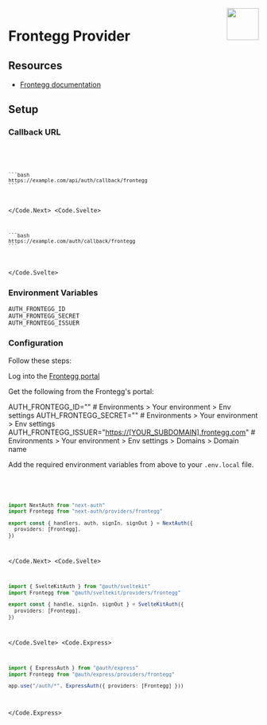 
<img align="right" src="/img/providers/frontegg.svg" width="64" height="64" />

# Frontegg Provider

## Resources

- [Frontegg documentation](https://docs.frontegg.com/docs/how-to-use-our-docs)

## Setup

### Callback URL

<Code>
  <Code.Next>

    ```bash
    https://example.com/api/auth/callback/frontegg
    ```

  </Code.Next>
  <Code.Svelte>

    ```bash
    https://example.com/auth/callback/frontegg
    ```

  </Code.Svelte>
</Code>

### Environment Variables

```
AUTH_FRONTEGG_ID
AUTH_FRONTEGG_SECRET
AUTH_FRONTEGG_ISSUER
```

### Configuration

Follow these steps:

Log into the [Frontegg portal](https://portal.frontegg.com)

Get the following from the Frontegg's portal:

AUTH_FRONTEGG_ID="<Client ID>" # Environments > Your environment > Env settings
AUTH_FRONTEGG_SECRET="<API KEY>" # Environments > Your environment > Env settings
AUTH_FRONTEGG_ISSUER="<https://[YOUR_SUBDOMAIN].frontegg.com>" # Environments > Your environment > Env settings > Domains > Domain name

Add the required environment variables from above to your `.env.local` file.

<Code>
  <Code.Next>

```ts filename="/auth.ts"
import NextAuth from "next-auth"
import Frontegg from "next-auth/providers/frontegg"

export const { handlers, auth, signIn, signOut } = NextAuth({
  providers: [Frontegg],
})
```

  </Code.Next>
  <Code.Svelte>

```ts filename="/src/auth.ts"
import { SvelteKitAuth } from "@auth/sveltekit"
import Frontegg from "@auth/sveltekit/providers/frontegg"

export const { handle, signIn, signOut } = SvelteKitAuth({
  providers: [Frontegg],
})
```

  </Code.Svelte>
  <Code.Express>

```ts filename="/src/app.ts"
import { ExpressAuth } from "@auth/express"
import Frontegg from "@auth/express/providers/frontegg"

app.use("/auth/*", ExpressAuth({ providers: [Frontegg] }))
```

  </Code.Express>
</Code>
